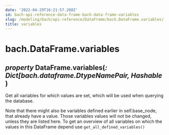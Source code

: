 ```yaml
---
date: '2022-04-29T16:21:57.288Z'
id: bach-api-reference-data-frame-bach-data-frame-variables
slug: /modeling/bach/api-reference/DataFrame/bach.DataFrame.variables/
title: variables
---
```


# bach.DataFrame.variables

<div>
<h2 class="signature-class"><span class="type-annotation"><em>property</em></span> <span class="additional-name">DataFrame.</span><span class="name">variables(</span><span class="type-annotation"><em>: Dict[bach.dataframe.DtypeNamePair, Hashable</em></span> )</h2>


<div class="content">

Get all variables for which values are set, which will be used when querying the database.

Note that there might also be variables defined earlier in self.base_node, that already have a value.
Those variables values will not be changed, unless they are listed here. To get an overview of all
variables on which the values in this DataFrame depend use `get_all_defined_variables()`


</div>

</div>
